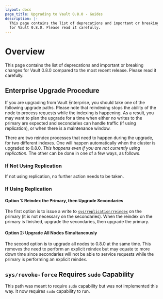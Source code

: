 ```yaml
---
layout: docs
page_title: Upgrading to Vault 0.8.0 - Guides
description: |-
  This page contains the list of deprecations and important or breaking changes
  for Vault 0.8.0. Please read it carefully.
---
```


# Overview

This page contains the list of deprecations and important or breaking changes
for Vault 0.8.0 compared to the most recent release. Please read it carefully.

## Enterprise Upgrade Procedure

If you are upgrading from Vault Enterprise, you should take one of the
following upgrade paths. Please note that reindexing stops the ability of the
node to process requests while the indexing is happening. As a result, you may
want to plan the upgrade for a time when either no writes to the primary are
expected and secondaries can handle traffic (if using replication), or when
there is a maintenance window.

There are two reindex processes that need to happen during the upgrade, for two
different indexes. One will happen automatically when the cluster is upgraded
to 0.8.0. _This happens even if you are not currently using replication._ The
other can be done in one of a few ways, as follows.

### If Not Using Replication

If not using replication, no further action needs to be taken.

### If Using Replication

#### Option 1: Reindex the Primary, then Upgrade Secondaries

The first option is to issue a write to [`sys/replication/reindex`][reindex] on the
primary (it is not necessary on the secondaries). When the reindex on the
primary is finished, upgrade the secondaries, then upgrade the primary.

#### Option 2: Upgrade All Nodes Simultaneously

The second option is to upgrade all nodes to 0.8.0 at the same time. This
removes the need to perform an explicit reindex but may equate to more down
time since secondaries will not be able to service requests while the primary
is performing an explicit reindex.

## `sys/revoke-force` Requires `sudo` Capability

This path was meant to require `sudo` capability but was not implemented this
way. It now requires `sudo` capability to run.

[reindex]: /api/system/replication#reindex-replication
